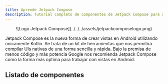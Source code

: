 ```yaml
---
title: Aprende Jetpack Compose
description: Tutorial completo de componentes de Jetpack Compose para aprender desde cero en español.
---
```



<center>![Logo Jetpack Compose](../../../assets/jetpackcomposelogo.png)</center>

Jetpack Compose es la nueva forma de crear vistas en Android utilizando únicamente Kotlin. Se trata de un kit de herramientas que nos permitirá compilar UIs nativas de una forma sencilla y rápida. Bajo la premisa de menos código y más potencia Google nos recomienda Jetpack Compose como la forma más optima para trabajar con vistas en Android.

## Listado de componentes

<CardGrid>
  <ExpandLinkCard
    title="App Bars"
    description="Barras de herramientas que proporcionan funciones de navegación y acciones."
    href="/app-bars/bottom-app-bar/"
  />
    <ExpandLinkCard
    title="Badges"
    description="La forma de representar notificaciones en Android."
    href="/badges/badge/"
  />
    <ExpandLinkCard
    title="Buttons"
    description="Componentes para realizar acciones."
    href="/buttons/button/"
  />
    <ExpandLinkCard
    title="Cards"
    description="Representan información de una forma estructurada y organizada."
    href="/cards/card/"
  />
    <ExpandLinkCard
    title="Carousel"
    description="Permiten al usuario desplazar información horizontal o verticalmente."
    href="/carousel/carousel/"
  />
    <ExpandLinkCard
    title="Checkbox"
    description="Elementos interactivos para marcar o desmarcar una opción."
    href="/checkbox/checkbox/"
  />
    <ExpandLinkCard
    title="Chips"
    description="Vistas compactas que representan acciones o información específica."
    href="/chips/assist-chip/"
  />
    <ExpandLinkCard
    title="Pickers"
    description="Permiten al usuario seleccionar un valor entre un conjunto predefinido."
    href="/pickers/date-picker/"
  />
    <ExpandLinkCard
    title="Dialogs"
    description="Ventanas emergentes para mostrar información adicional."
    href="/dialogs/alert-dialog/"
  />
    <ExpandLinkCard
    title="Dividers"
    description="Separador visual para delimitar elementos."
    href="/divider/divider/"
  />
    <ExpandLinkCard
    title="Lists"
    description="Listados horizontales o verticales que muestran información de una forma optimizada."
    href="/lists/lazy-column/"
  />
    <ExpandLinkCard
    title="Menus"
    description="Proporcionan listas de acciones predeterminadas."
    href="/menus/dropdown-menu-item/"
  />
    <ExpandLinkCard
    title="Progress Indicators"
    description="Elementos que notifican al usuario que se está realizando una acción."
    href="/progress-indicator/circular-progress-indicator/"
  />
    <ExpandLinkCard
    title="Sheets"
    description="Listas de acciones predeterminadas de una manera modal."
    href="/sheets/bottom-sheet/"
  />
    <ExpandLinkCard
    title="Sliders"
    description="Controles deslizantes que permiten al usuario seleccionar un valor entre un determinado rango."
    href="/sliders/section-slider/"
  />
    <ExpandLinkCard
    title="Snackbars"
    description="Proporcionan mensajes breves y temporales."
    href="/snackbar/snackbar/"
  />
    <ExpandLinkCard
        title="Swipes"
        description="Permite realizar acciones a través de gestos."
        href="/swipes/swipe-to-dismiss/"
  />
    <ExpandLinkCard
    title="Switch"
    description="Componentes de estado que permiten alternan entre ON y OFF."
    href="/switch/switch/"
  />
    <ExpandLinkCard
    title="Tabs"
    description="Organizar el contenido de las vistas en diferentes pantallas desde un mismo lugar."
    href="/tabs/tab/"
  />
    <ExpandLinkCard
    title="Texts"
    description="Componente principal para mostrar textos en las vistas."
    href="/text/text/"
  />
    <ExpandLinkCard
    title="Texts Fields"
    description="Permiten al usuario ingresar y editar textos en las aplicaciones."
    href="/text-fields/text-field/"
  />
    <ExpandLinkCard
    title="Tooltips"
    description="Cuadro informativo usados habitualmente a modo de tutorial."
    href="/tooltips/plain-tooltip/"
  />
</CardGrid>
